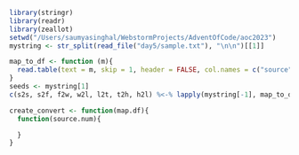 ```r
library(stringr)
library(readr)
library(zeallot)
setwd("/Users/saumyasinghal/WebstormProjects/AdventOfCode/aoc2023")
mystring <- str_split(read_file("day5/sample.txt"), "\n\n")[[1]]

map_to_df <- function (m){
  read.table(text = m, skip = 1, header = FALSE, col.names = c("source", "destination", "range"))
}
seeds <- mystring[1]
c(s2s, s2f, f2w, w2l, l2t, t2h, h2l) %<-% lapply(mystring[-1], map_to_df)

create_convert <- function(map.df){
  function(source.num){

  }
}
```